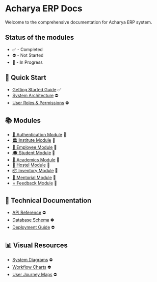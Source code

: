 # Acharya ERP Docs

Welcome to the comprehensive documentation for Acharya ERP system.

## Status of the modules

- ✅ - Completed
- ⛔️ - Not Started
- 🚧 - In Progress

## 🚀 Quick Start

- [Getting Started Guide](/contribution_guide/getting-started) ✅
- [System Architecture](/404) ⛔️
- [User Roles & Permissions](/404) ⛔️

## 📚 Modules

- [🔐 Authentication Module](/modules/authentication/introduction) 🚧
- [🏛️ Institute Module](/modules/institute/introduction) 🚧
- [👤 Employee Module](/modules/employee/my-menu/my-profile) 🚧
- [🎓 Student Module](/modules/student/introduction) 🚧
- [📖 Academics Module](/404) 🚧
- [🏢 Hostel Module](/modules/hostel/introduction) 🚧
- [📦 Inventory Module](/modules/inventory/introduction) 🚧
- [🤝 Mentorial Module](/modules/mentorial/introduction) 🚧
- [⭐ Feedback Module](/modules/feedback/introduction) 🚧

## 🔧 Technical Documentation

- [API Reference](/404) ⛔️
- [Database Schema](/404) ⛔️
- [Deployment Guide](/404) ⛔️

## 📊 Visual Resources

- [System Diagrams](/404) ⛔️
- [Workflow Charts](/404) ⛔️
- [User Journey Maps](/404) ⛔️

